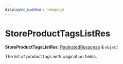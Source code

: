 ```yaml
---
displayed_sidebar: homepage
---
```



# StoreProductTagsListRes

 **StoreProductTagsListRes**: [PaginatedResponse](../interfaces/medusa.PaginatedResponse.mdx) & `object`

The list of product tags with pagination fields.
